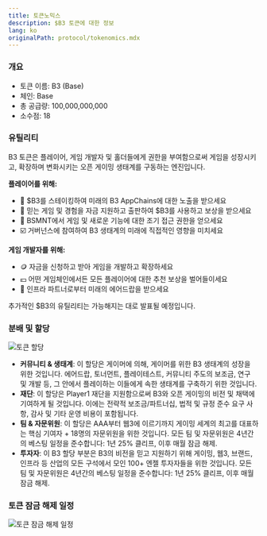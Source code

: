```yaml
---
title: 토큰노믹스
description: $B3 토큰에 대한 정보
lang: ko
originalPath: protocol/tokenomics.mdx
---
```

### **개요**

- 토큰 이름: B3 (Base)
- 체인: Base
- 총 공급량: 100,000,000,000
- 소수점: 18

### 유틸리티

B3 토큰은 플레이어, 게임 개발자 및 홀더들에게 권한을 부여함으로써 게임을 성장시키고, 확장하며 변화시키는 오픈 게이밍 생태계를 구동하는 엔진입니다.

**플레이어를 위해:**

- 🥩 \$B3를 스테이킹하여 미래의 B3 AppChains에 대한 노출을 받으세요
- 🥇 믿는 게임 및 경험을 자금 지원하고 출판하여 \$B3를 사용하고 보상을 받으세요
- 🎯 BSMNT에서 게임 및 새로운 기능에 대한 조기 접근 권한을 얻으세요
- ☑️ 거버넌스에 참여하여 B3 생태계의 미래에 직접적인 영향을 미치세요

**게임 개발자를 위해:**

- 🪙 자금을 신청하고 받아 게임을 개발하고 확장하세요
- 💴 어떤 게임체인에서든 모든 플레이어에 대한 추천 보상을 벌어들이세요
- 🚁 인프라 파트너로부터 미래의 에어드랍을 받으세요

추가적인 \$B3의 유틸리티는 가능해지는 대로 발표될 예정입니다.

### 분배 및 할당

<img
  src="/images/token-allocation.avif"
  alt="토큰 할당"
  className="rounded-xl"
/>

- **커뮤니티 & 생태계**: 이 할당은 게이머에 의해, 게이머를 위한 B3 생태계의 성장을 위한 것입니다. 에어드랍, 토너먼트, 플레이테스트, 커뮤니티 주도의 보조금, 연구 및 개발 등, 그 안에서 플레이하는 이들에게 속한 생태계를 구축하기 위한 것입니다.
- **재단**: 이 할당은 Player1 재단을 지원함으로써 B3와 오픈 게이밍의 비전 및 채택에 기여하게 될 것입니다. 이에는 전략적 보조금/파트너십, 법적 및 규정 준수 요구 사항, 감사 및 기타 운영 비용이 포함됩니다.
- **팀 & 자문위원**: 이 할당은 AAA부터 웹3에 이르기까지 게이밍 세계의 최고를 대표하는 핵심 기여자 + 18명의 자문위원을 위한 것입니다. 모든 팀 및 자문위원은 4년간의 베스팅 일정을 준수합니다: 1년 25% 클리프, 이후 매월 잠금 해제.
- **투자자**: 이 B3 할당 부분은 B3의 비전을 믿고 지원하기 위해 게이밍, 웹3, 브랜드, 인프라 등 산업의 모든 구석에서 모인 100+ 엔젤 투자자들을 위한 것입니다. 모든 팀 및 자문위원은 4년간의 베스팅 일정을 준수합니다: 1년 25% 클리프, 이후 매월 잠금 해제.

### 토큰 잠금 해제 일정

<img
  src="/images/token-unlock-schedule.avif"
  alt="토큰 잠금 해제 일정"
  className="rounded-xl"
/>
